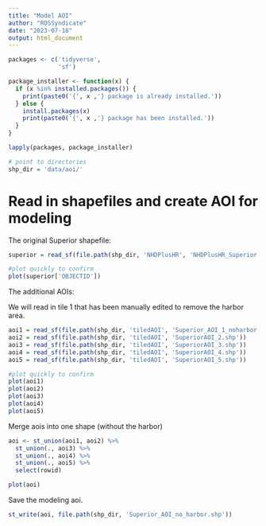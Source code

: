 ```yaml
---
title: "Model AOI"
author: "ROSSyndicate"
date: "2023-07-18"
output: html_document
---
```

 
```r
packages <- c('tidyverse',
              'sf')

package_installer <- function(x) {
  if (x %in% installed.packages()) {
    print(paste0('{', x ,'} package is already installed.'))
  } else {
    install.packages(x)
    print(paste0('{', x ,'} package has been installed.'))
  }
}

lapply(packages, package_installer)

# point to directories
shp_dir = 'data/aoi/'
```

# Read in shapefiles and create AOI for modeling

The original Superior shapefile:

```r
superior = read_sf(file.path(shp_dir, 'NHDPlusHR', 'NHDPlusHR_Superior.shp'))

#plot quickly to confirm
plot(superior['OBJECTID'])
```

The additional AOIs:

We will read in tile 1 that has been manually edited to remove the harbor area. 

```r
aoi1 = read_sf(file.path(shp_dir, 'tiledAOI', 'Superior_AOI_1_noharbor.shp'))
aoi2 = read_sf(file.path(shp_dir, 'tiledAOI', 'SuperiorAOI_2.shp'))
aoi3 = read_sf(file.path(shp_dir, 'tiledAOI', 'SuperiorAOI_3.shp'))
aoi4 = read_sf(file.path(shp_dir, 'tiledAOI', 'SuperiorAOI_4.shp'))
aoi5 = read_sf(file.path(shp_dir, 'tiledAOI', 'SuperiorAOI_5.shp'))

#plot quickly to confirm
plot(aoi1)
plot(aoi2)
plot(aoi3)
plot(aoi4)
plot(aoi5)
```

Merge aois into one shape (without the harbor)

```r
aoi <- st_union(aoi1, aoi2) %>% 
  st_union(., aoi3) %>% 
  st_union(., aoi4) %>% 
  st_union(., aoi5) %>% 
  select(rowid)

plot(aoi)
```

Save the modeling aoi.

```r
st_write(aoi, file.path(shp_dir, 'Superior_AOI_no_harbor.shp'))
```

